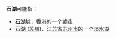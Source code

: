 '''石湖'''可能指：
*[[石湖墟|石湖墟]]，香港的一个[[墟市|墟市]]
*[[石湖_(苏州)|石湖 (苏州)]]，[[江苏省|江苏省]][[苏州市|苏州市]]的一个[[淡水湖|淡水湖]]

{{disambig|Cat=二字地名消歧义}}